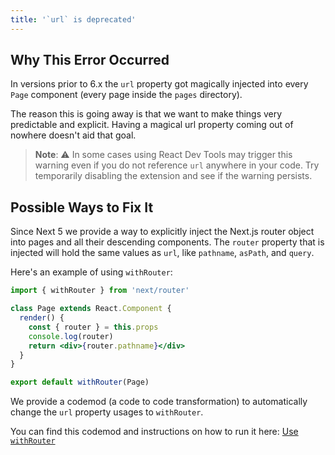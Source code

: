 ```yaml
---
title: '`url` is deprecated'
---
```


## Why This Error Occurred

In versions prior to 6.x the `url` property got magically injected into every `Page` component (every page inside the `pages` directory).

The reason this is going away is that we want to make things very predictable and explicit. Having a magical url property coming out of nowhere doesn't aid that goal.

> **Note**: ⚠️ In some cases using React Dev Tools may trigger this warning even if you do not reference `url` anywhere in your code. Try temporarily disabling the extension and see if the warning persists.

## Possible Ways to Fix It

Since Next 5 we provide a way to explicitly inject the Next.js router object into pages and all their descending components.
The `router` property that is injected will hold the same values as `url`, like `pathname`, `asPath`, and `query`.

Here's an example of using `withRouter`:

```jsx filename="pages/index.js"
import { withRouter } from 'next/router'

class Page extends React.Component {
  render() {
    const { router } = this.props
    console.log(router)
    return <div>{router.pathname}</div>
  }
}

export default withRouter(Page)
```

We provide a codemod (a code to code transformation) to automatically change the `url` property usages to `withRouter`.

You can find this codemod and instructions on how to run it here: [Use `withRouter`](/docs/pages/guides/upgrading/codemods#url-to-withrouter)
